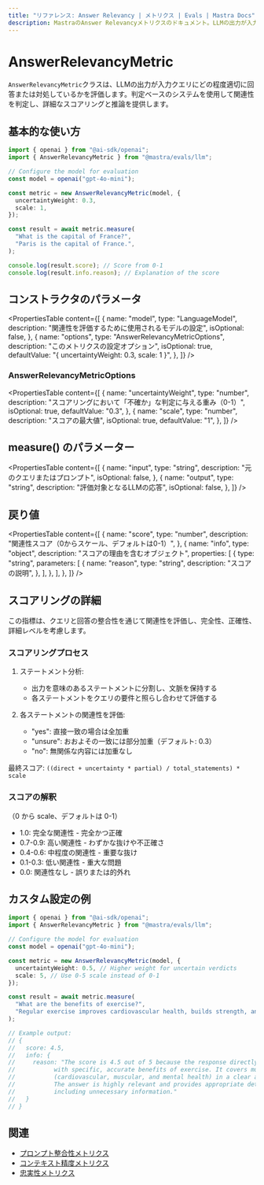 ```yaml
---
title: "リファレンス: Answer Relevancy | メトリクス | Evals | Mastra Docs"
description: MastraのAnswer Relevancyメトリクスのドキュメント。LLMの出力が入力クエリにどの程度適切に対応しているかを評価します。
---
```





# AnswerRelevancyMetric

<ScorerCallout />

`AnswerRelevancyMetric`クラスは、LLMの出力が入力クエリにどの程度適切に回答または対処しているかを評価します。判定ベースのシステムを使用して関連性を判定し、詳細なスコアリングと推論を提供します。



## 基本的な使い方

```typescript
import { openai } from "@ai-sdk/openai";
import { AnswerRelevancyMetric } from "@mastra/evals/llm";

// Configure the model for evaluation
const model = openai("gpt-4o-mini");

const metric = new AnswerRelevancyMetric(model, {
  uncertaintyWeight: 0.3,
  scale: 1,
});

const result = await metric.measure(
  "What is the capital of France?",
  "Paris is the capital of France.",
);

console.log(result.score); // Score from 0-1
console.log(result.info.reason); // Explanation of the score
```



## コンストラクタのパラメータ

<PropertiesTable
  content={[
    {
      name: "model",
      type: "LanguageModel",
      description: "関連性を評価するために使用されるモデルの設定",
      isOptional: false,
    },
    {
      name: "options",
      type: "AnswerRelevancyMetricOptions",
      description: "このメトリクスの設定オプション",
      isOptional: true,
      defaultValue: "{ uncertaintyWeight: 0.3, scale: 1 }",
    },
  ]}
/>

### AnswerRelevancyMetricOptions

<PropertiesTable
  content={[
    {
      name: "uncertaintyWeight",
      type: "number",
      description: "スコアリングにおいて「不確か」な判定に与える重み（0-1）",
      isOptional: true,
      defaultValue: "0.3",
    },
    {
      name: "scale",
      type: "number",
      description: "スコアの最大値",
      isOptional: true,
      defaultValue: "1",
    },
  ]}
/>



## measure() のパラメーター

<PropertiesTable
  content={[
    {
      name: "input",
      type: "string",
      description: "元のクエリまたはプロンプト",
      isOptional: false,
    },
    {
      name: "output",
      type: "string",
      description: "評価対象となるLLMの応答",
      isOptional: false,
    },
  ]}
/>



## 戻り値

<PropertiesTable
  content={[
    {
      name: "score",
      type: "number",
      description: "関連性スコア（0からスケール、デフォルトは0-1）",
    },
    {
      name: "info",
      type: "object",
      description: "スコアの理由を含むオブジェクト",
      properties: [
        {
          type: "string",
          parameters: [
            {
              name: "reason",
              type: "string",
              description: "スコアの説明",
            },
          ],
        },
      ],
    },
  ]}
/>



## スコアリングの詳細

この指標は、クエリと回答の整合性を通じて関連性を評価し、完全性、正確性、詳細レベルを考慮します。

### スコアリングプロセス

1. ステートメント分析:

   - 出力を意味のあるステートメントに分割し、文脈を保持する
   - 各ステートメントをクエリの要件と照らし合わせて評価する

2. 各ステートメントの関連性を評価:
   - "yes": 直接一致の場合は全加重
   - "unsure": おおよその一致には部分加重（デフォルト: 0.3）
   - "no": 無関係な内容には加重なし

最終スコア: `((direct + uncertainty * partial) / total_statements) * scale`

### スコアの解釈

（0 から scale、デフォルトは 0-1）

- 1.0: 完全な関連性 - 完全かつ正確
- 0.7-0.9: 高い関連性 - わずかな抜けや不正確さ
- 0.4-0.6: 中程度の関連性 - 重要な抜け
- 0.1-0.3: 低い関連性 - 重大な問題
- 0.0: 関連性なし - 誤りまたは的外れ



## カスタム設定の例

```typescript
import { openai } from "@ai-sdk/openai";
import { AnswerRelevancyMetric } from "@mastra/evals/llm";

// Configure the model for evaluation
const model = openai("gpt-4o-mini");

const metric = new AnswerRelevancyMetric(model, {
  uncertaintyWeight: 0.5, // Higher weight for uncertain verdicts
  scale: 5, // Use 0-5 scale instead of 0-1
});

const result = await metric.measure(
  "What are the benefits of exercise?",
  "Regular exercise improves cardiovascular health, builds strength, and boosts mental wellbeing.",
);

// Example output:
// {
//   score: 4.5,
//   info: {
//     reason: "The score is 4.5 out of 5 because the response directly addresses the query
//           with specific, accurate benefits of exercise. It covers multiple aspects
//           (cardiovascular, muscular, and mental health) in a clear and concise manner.
//           The answer is highly relevant and provides appropriate detail without
//           including unnecessary information."
//   }
// }
```



## 関連

- [プロンプト整合性メトリクス](./prompt-alignment)
- [コンテキスト精度メトリクス](./context-precision)
- [忠実性メトリクス](./faithfulness)
